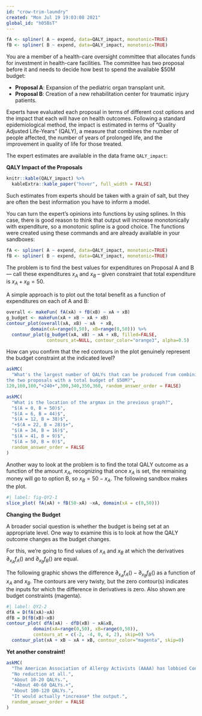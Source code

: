 ```yaml
---
id: "crow-trim-laundry"
created: "Mon Jul 19 19:03:08 2021"
global_id: "h05BsT"
---
```



```r
fA <- spliner( A ~ expend, data=QALY_impact, monotonic=TRUE)
fB <- spliner( B ~ expend, data=QALY_impact, monotonic=TRUE)
```

You are a member of a health-care oversight committee that allocates funds for investment in health-care facilities.  The committee has two proposal before it and needs to decide how best to spend the available $50M budget:

* **Proposal A**: Expansion of the pediatric organ transplant unit.
* **Proposal B**: Creation of a new rehabilitation center for  traumatic injury patients.

Experts have evaluated each proposal in terms of different cost options and the impact that each will have on health outcomes. Following a standard epidemiological method, the impact is estimated in terms of "Quality Adjusted Life-Years" (QALY), a measure that combines the number of people affected, the number of years of prolonged life, and the improvement in quality of life for those treated.

The expert estimates are available in the data frame `QALY_impact`:

**QALY Impact of the Proposals**

```r
knitr::kable(QALY_impact) %>% 
  kableExtra::kable_paper("hover", full_width = FALSE)
```

Such estimates from experts should be taken with a grain of salt, but they are often the best information you have to inform a model.

You can turn the expert's opinions into functions by using splines. In this case, there is good reason to think that output will increase monotonically with expenditure, so a monotonic spline is a good choice.  The functions were created using these commands and are already available in your sandboxes:

```r
fA <- spliner( A ~ expend, data=QALY_impact, monotonic=TRUE)
fB <- spliner( B ~ expend, data=QALY_impact, monotonic=TRUE)
```
 

The problem is to find the best values for expenditures on Proposal A and B  --- call these expenditures  $x_A$ and $x_B$ -- given constraint that total expenditure is $x_A + x_B = 50$.

A simple approach is to plot out the total benefit as a function of expenditures on each of A and B:
```r
overall <- makeFun( fA(xA) + fB(xB) ~ xA + xB)
g_budget <- makeFun(xA + xB ~ xA + xB)
contour_plot(overall(xA, xB) ~ xA  + xB, 
         domain(xA=range(0,50), xB=range(0,50))) %>%
  contour_plot(g_budget(xA, xB) ~ xA + xB, filled=FALSE,
               contours_at=NULL, contour_color="orange3", alpha=0.5)
```
 
 
How can you confirm that the red contours in the plot genuinely represent the budget constraint at the indicated level?

```r
askMC(
  "What's the largest number of QALYs that can be produced from combining
the two proposals with a total budget of $50M?",
120,160,180,"+240+",300,340,350,360, random_answer_order = FALSE)
```


```r
askMC(
  "What is the location of the argmax in the previous graph?",
  "$(A = 0, B = 50)$",
  "$(A = 6, B = 44)$",
  "$(A = 12, B = 38)$",
  "+$(A = 22, B = 28)$+",
  "$(A = 34, B = 16)$",
  "$(A = 41, B = 9)$",
  "$(A = 50, B = 0)$",
  random_answer_order = FALSE
)
```


Another way to look at the problem is to find the total QALY outcome as a function of the amount $x_A$, recognizing that once $x_A$ is set, the remaining money will go to option B, so $x_B = 50-x_A$. The following sandbox makes the plot.

```r
#| label: fig-QY2-1
slice_plot( fA(xA) + fB(50-xA) ~xA, domain(xA = c(0,50)))
```


**Changing the Budget**

A broader social question is whether the budget is being set at an appropriate level.  One way to examine this is to look at how the QALY outcome changes as the budget changes.

For this, we're going to find values of $x_A$ and $x_B$ at which the derivatives $\partial_{x_A} f_A()$ and $\partial_{x_B} f_B()$ are equal. 

The following graphic shows the difference $\partial_{x_A} f_A() - \partial_{x_B} f_B()$ as a function of $x_A$ and $x_B$. The contours are very twisty, but the zero contour(s) indicates the inputs for which the difference in derivatives is zero. Also shown are budget constraints (magenta).

```r
#| label: QY2-2
dfA = D(fA(xA)~xA)
dfB = D(fB(xB)~xB)
contour_plot( dfA(xA) - dfB(xB) ~ xA&xB, 
          domain(xA=range(0,50), xB=range(0,50)),
          contours_at = c(-2, -4, 0, 4, 2), skip=0) %>%
  contour_plot(xA + xB ~ xA + xB, contour_color="magenta", skip=0)
```

**Yet another constraint!**

```r
askMC(
  "The American Association of Allergy Activists (AAAA) has lobbied Congress to mandate that, of the 50 units of available funds,  funding for A must be  $x_A \\geq 40$. How much would this constraint reduce the overall output for the two interventions combined? (Remember, if you're spending, say, 45 on A, you can't spend more than the remaining 5 on B.) The challenge for you in answering this question is to pick the appropriate one of the above graphs. Once you have done that, the answer is evident.",
  "No reduction at all.",
  "About 10-20 QALYs.",
  "+About 40-60 QALYs.+",
  "About 100-120 QALYs.",
  "It would actually *increase* the output.", 
  random_answer_order = FALSE 
)
```


